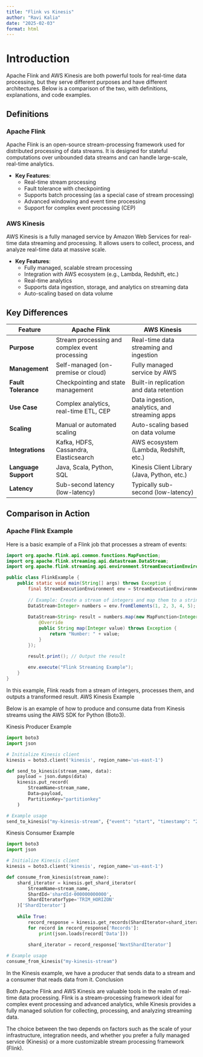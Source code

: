 ```yaml
---
title: "Flink vs Kinesis"
author: "Ravi Kalia"
date: "2025-02-03"
format: html
---
```


# Introduction

Apache Flink and AWS Kinesis are both powerful tools for real-time data processing, but they serve different purposes and have different architectures. Below is a comparison of the two, with definitions, explanations, and code examples.

## Definitions

### Apache Flink
Apache Flink is an open-source stream-processing framework used for distributed processing of data streams. It is designed for stateful computations over unbounded data streams and can handle large-scale, real-time analytics.

- **Key Features**:
  - Real-time stream processing
  - Fault tolerance with checkpointing
  - Supports batch processing (as a special case of stream processing)
  - Advanced windowing and event time processing
  - Support for complex event processing (CEP)

### AWS Kinesis
AWS Kinesis is a fully managed service by Amazon Web Services for real-time data streaming and processing. It allows users to collect, process, and analyze real-time data at massive scale.

- **Key Features**:
  - Fully managed, scalable stream processing
  - Integration with AWS ecosystem (e.g., Lambda, Redshift, etc.)
  - Real-time analytics
  - Supports data ingestion, storage, and analytics on streaming data
  - Auto-scaling based on data volume

## Key Differences

| Feature                        | Apache Flink                                      | AWS Kinesis                                  |
|--------------------------------|---------------------------------------------------|----------------------------------------------|
| **Purpose**                    | Stream processing and complex event processing   | Real-time data streaming and ingestion      |
| **Management**                 | Self-managed (on-premise or cloud)                | Fully managed service by AWS                |
| **Fault Tolerance**            | Checkpointing and state management                | Built-in replication and data retention     |
| **Use Case**                   | Complex analytics, real-time ETL, CEP            | Data ingestion, analytics, and streaming apps |
| **Scaling**                    | Manual or automated scaling                      | Auto-scaling based on data volume            |
| **Integrations**               | Kafka, HDFS, Cassandra, Elasticsearch            | AWS ecosystem (Lambda, Redshift, etc.)      |
| **Language Support**           | Java, Scala, Python, SQL                         | Kinesis Client Library (Java, Python, etc.)  |
| **Latency**                    | Sub-second latency (low-latency)                 | Typically sub-second (low-latency)           |

## Comparison in Action

### Apache Flink Example

Here is a basic example of a Flink job that processes a stream of events:

```java
import org.apache.flink.api.common.functions.MapFunction;
import org.apache.flink.streaming.api.datastream.DataStream;
import org.apache.flink.streaming.api.environment.StreamExecutionEnvironment;

public class FlinkExample {
    public static void main(String[] args) throws Exception {
        final StreamExecutionEnvironment env = StreamExecutionEnvironment.getExecutionEnvironment();
        
        // Example: Create a stream of integers and map them to a string
        DataStream<Integer> numbers = env.fromElements(1, 2, 3, 4, 5);
        
        DataStream<String> result = numbers.map(new MapFunction<Integer, String>() {
            @Override
            public String map(Integer value) throws Exception {
                return "Number: " + value;
            }
        });

        result.print(); // Output the result
        
        env.execute("Flink Streaming Example");
    }
}
```

In this example, Flink reads from a stream of integers, processes them, and outputs a transformed result.
AWS Kinesis Example

Below is an example of how to produce and consume data from Kinesis streams using the AWS SDK for Python (Boto3).

Kinesis Producer Example

```python
import boto3
import json

# Initialize Kinesis client
kinesis = boto3.client('kinesis', region_name='us-east-1')

def send_to_kinesis(stream_name, data):
    payload = json.dumps(data)
    kinesis.put_record(
        StreamName=stream_name,
        Data=payload,
        PartitionKey="partitionkey"
    )

# Example usage
send_to_kinesis("my-kinesis-stream", {"event": "start", "timestamp": "2025-02-03T12:00:00"})
```

Kinesis Consumer Example

```python
import boto3
import json

# Initialize Kinesis client
kinesis = boto3.client('kinesis', region_name='us-east-1')

def consume_from_kinesis(stream_name):
    shard_iterator = kinesis.get_shard_iterator(
        StreamName=stream_name,
        ShardId='shardId-000000000000',
        ShardIteratorType='TRIM_HORIZON'
    )['ShardIterator']
    
    while True:
        record_response = kinesis.get_records(ShardIterator=shard_iterator, Limit=10)
        for record in record_response['Records']:
            print(json.loads(record['Data']))
        
        shard_iterator = record_response['NextShardIterator']

# Example usage
consume_from_kinesis("my-kinesis-stream")
```

In the Kinesis example, we have a producer that sends data to a stream and a consumer that reads data from it.
Conclusion

Both Apache Flink and AWS Kinesis are valuable tools in the realm of real-time data processing. Flink is a stream-processing framework ideal for complex event processing and advanced analytics, while Kinesis provides a fully managed solution for collecting, processing, and analyzing streaming data.

The choice between the two depends on factors such as the scale of your infrastructure, integration needs, and whether you prefer a fully managed service (Kinesis) or a more customizable stream processing framework (Flink).
